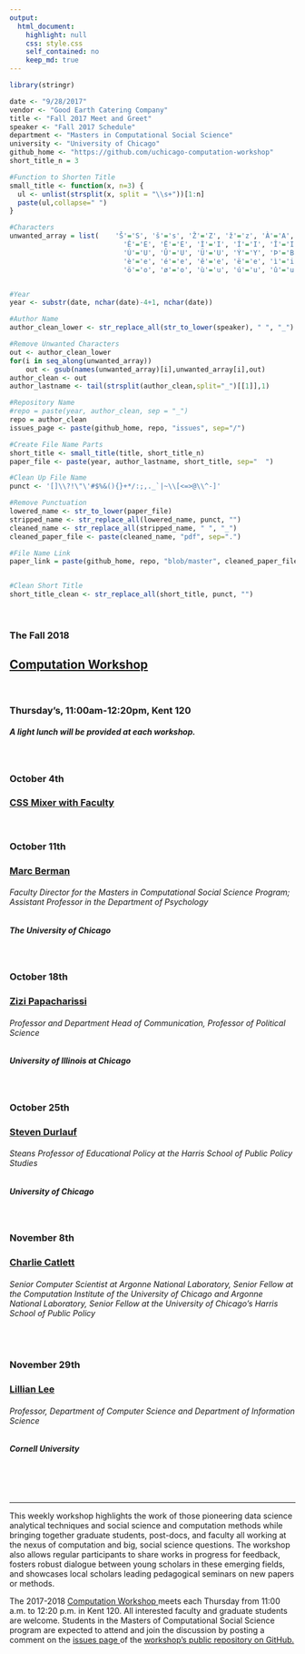 ```yaml
---
output:
  html_document:
    highlight: null
    css: style.css
    self_contained: no
    keep_md: true
---
```


```r
library(stringr)

date <- "9/28/2017"
vendor <- "Good Earth Catering Company"
title <- "Fall 2017 Meet and Greet"
speaker <- "Fall 2017 Schedule"
department <- "Masters in Computational Social Science"
university <- "University of Chicago"
github_home <- "https://github.com/uchicago-computation-workshop"
short_title_n = 3


```

```r
#Function to Shorten Title
small_title <- function(x, n=3) {
  ul <- unlist(strsplit(x, split = "\\s+"))[1:n]
  paste(ul,collapse=" ")
}

#Characters
unwanted_array = list(    'Š'='S', 'š'='s', 'Ž'='Z', 'ž'='z', 'À'='A', 'Á'='A', 'Â'='A', 'Ã'='A', 'Ä'='A', 'Å'='A', 'Æ'='A', 'Ç'='C', 'È'='E', 'É'='E',
                            'Ê'='E', 'Ë'='E', 'Ì'='I', 'Í'='I', 'Î'='I', 'Ï'='I', 'Ñ'='N', 'Ò'='O', 'Ó'='O', 'Ô'='O', 'Õ'='O', 'Ö'='O', 'Ø'='O', 'Ù'='U',
                            'Ú'='U', 'Û'='U', 'Ü'='U', 'Ý'='Y', 'Þ'='B', 'ß'='Ss', 'à'='a', 'á'='a', 'â'='a', 'ã'='a', 'ä'='a', 'å'='a', 'æ'='a', 'ç'='c',
                            'è'='e', 'é'='e', 'ê'='e', 'ë'='e', 'ì'='i', 'í'='i', 'î'='i', 'ï'='i', 'ð'='o', 'ñ'='n', 'ò'='o', 'ó'='o', 'ô'='o', 'õ'='o',
                            'ö'='o', 'ø'='o', 'ù'='u', 'ú'='u', 'û'='u', 'ý'='y', 'ý'='y', 'þ'='b', 'ÿ'='y' )


#Year
year <- substr(date, nchar(date)-4+1, nchar(date))

#Author Name
author_clean_lower <- str_replace_all(str_to_lower(speaker), " ", "_")

#Remove Unwanted Characters
out <- author_clean_lower
for(i in seq_along(unwanted_array))
    out <- gsub(names(unwanted_array)[i],unwanted_array[i],out)
author_clean <- out
author_lastname <- tail(strsplit(author_clean,split="_")[[1]],1)

#Repository Name
#repo = paste(year, author_clean, sep = "_")
repo = author_clean
issues_page <- paste(github_home, repo, "issues", sep="/")

#Create File Name Parts
short_title <- small_title(title, short_title_n)
paper_file <- paste(year, author_lastname, short_title, sep="  ")

#Clean Up File Name
punct <- '[]\\?!\"\'#$%&(){}+*/:;,._`|~\\[<=>@\\^-]'

#Remove Punctuation
lowered_name <- str_to_lower(paper_file)
stripped_name <- str_replace_all(lowered_name, punct, "")
cleaned_name <- str_replace_all(stripped_name, " ", "_")
cleaned_paper_file <- paste(cleaned_name, "pdf", sep=".")

#File Name Link
paper_link = paste(github_home, repo, "blob/master", cleaned_paper_file, sep="/"  )


#Clean Short Title
short_title_clean <- str_replace_all(short_title, punct, "")

```

<br>

<h3 class=pfblock-header> The Fall 2018 </h3>
<h2 class=pfblock-header4> <a href="https://macss.uchicago.edu/content/computation-workshop"> Computation Workshop </a> </h2>
<br>
<h3 class=pfblock-header3> Thursday's, 11:00am-12:20pm, Kent 120 </h3>
<h5 class=pfblock-header3>A light lunch will be provided at each workshop.</h5>
<br>


<h3 class=pfblock-header4> October 4th </h3>
<h3 class=pfblock-header4><a href="https://macss.uchicago.edu/content/meet-our-faculty-staff"> CSS Mixer with Faculty </a> </h3>
<br>

<h3 class=pfblock-header4> October 11th </h3>
<h3 class=pfblock-header4><a href="https://macss.uchicago.edu/directory/marc-berman"> Marc Berman </a> </h3>
<h6 class=pfblock-header4>Faculty Director for the Masters in Computational Social Science Program; Assistant Professor in the Department of Psychology</h6>
<h5 class=pfblock-header4>The University of Chicago</h5>
<br>

<h3 class=pfblock-header4> October 18th </h3>
<h3 class=pfblock-header4><a href="https://zizi.people.uic.edu/Site/ziziweb.html"> Zizi Papacharissi </a> </h3>
<h6 class=pfblock-header4>Professor and Department Head of Communication, Professor of Political Science</h6>
<h5 class=pfblock-header4>University of Illinois at Chicago</h5>
<br>


<h3 class=pfblock-header4> October 25th </h3>
<h3 class=pfblock-header4><a href="http://home.uchicago.edu/sdurlauf/index.html"> Steven Durlauf </a> </h3>
<h6 class=pfblock-header4>Steans Professor of Educational Policy at the Harris School of Public Policy Studies</h6>
<h5 class=pfblock-header4>University of Chicago</h5>
<br>


<h3 class=pfblock-header4>November 8th </h3>
<h3 class=pfblock-header4><a href="https://www.ci.uchicago.edu/profile/165"> Charlie Catlett </a> </h3>
<h6 class=pfblock-header4>Senior Computer Scientist at Argonne National Laboratory, Senior Fellow at the Computation Institute of the University of Chicago and Argonne National Laboratory, Senior Fellow at the University of Chicago's Harris School of Public Policy</h6>
<br>


<h3 class=pfblock-header4>November 29th </h3>
<h3 class=pfblock-header4><a href="http://www.cs.cornell.edu/home/llee/"> Lillian Lee </a> </h3>
<h6 class=pfblock-header4>Professor, Department of Computer Science and Department of Information Science</h6>
<h5 class=pfblock-header4>Cornell University</h5>
<br>


<br>

---

<p class=footertext2> This weekly workshop highlights the work of those pioneering data science analytical techniques and social science and computation methods while bringing together graduate students, post-docs, and faculty all working at the nexus of computation and big, social science questions. The workshop also allows regular participants to share works in progress for feedback, fosters robust dialogue between young scholars in these emerging fields, and showcases local scholars leading pedagogical seminars on new papers or methods. </p>

<p class=footertext2> The 2017-2018 <a href="https://macss.uchicago.edu/content/computation-workshop"> Computation Workshop </a> meets each Thursday from 11:00 a.m. to 12:20 p.m. in Kent 120. All interested faculty and graduate students are welcome. Students in the Masters of Computational Social Science program are expected to attend and join the discussion by posting a comment on the <a href="https://github.com/uchicago-computation-workshop/README"> issues page </a> of the <a href="https://github.com/uchicago-computation-workshop"> workshop's public repository on GitHub.</a></p>